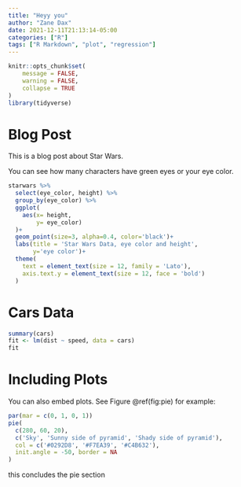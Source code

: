 ```yaml
---
title: "Heyy you"
author: "Zane Dax"
date: 2021-12-11T21:13:14-05:00
categories: ["R"]
tags: ["R Markdown", "plot", "regression"]
---
```


```r
knitr::opts_chunk$set(
	message = FALSE,
	warning = FALSE,
	collapse = TRUE
)
library(tidyverse)
```

# Blog Post

This is a blog post about Star Wars.

You can see how many characters have green eyes or your eye color.

```r
starwars %>% 
  select(eye_color, height) %>% 
  group_by(eye_color) %>% 
  ggplot(
    aes(x= height,
        y= eye_color)
  )+
  geom_point(size=3, alpha=0.4, color='black')+
  labs(title = 'Star Wars Data, eye color and height',
       y='eye color')+
  theme(
    text = element_text(size = 12, family = 'Lato'),
    axis.text.y = element_text(size = 12, face = 'bold')
  )
```


# Cars Data 

```r
summary(cars)
fit <- lm(dist ~ speed, data = cars)
fit
```

# Including Plots

You can also embed plots. See Figure \@ref(fig:pie) for example:

```r
par(mar = c(0, 1, 0, 1))
pie(
  c(280, 60, 20),
  c('Sky', 'Sunny side of pyramid', 'Shady side of pyramid'),
  col = c('#0292D8', '#F7EA39', '#C4B632'),
  init.angle = -50, border = NA
)
```


this concludes the pie section

